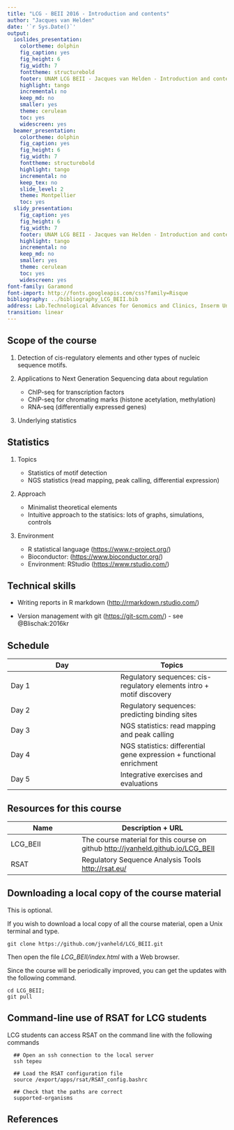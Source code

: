 ```yaml
---
title: "LCG - BEII 2016 - Introduction and contents"
author: "Jacques van Helden"
date: '`r Sys.Date()`'
output:
  ioslides_presentation:
    colortheme: dolphin
    fig_caption: yes
    fig_height: 6
    fig_width: 7
    fonttheme: structurebold
    footer: UNAM LCG BEII - Jacques van Helden - Introduction and contents
    highlight: tango
    incremental: no
    keep_md: no
    smaller: yes
    theme: cerulean
    toc: yes
    widescreen: yes
  beamer_presentation:
    colortheme: dolphin
    fig_caption: yes
    fig_height: 6
    fig_width: 7
    fonttheme: structurebold
    highlight: tango
    incremental: no
    keep_tex: no
    slide_level: 2
    theme: Montpellier
    toc: yes
  slidy_presentation:
    fig_caption: yes
    fig_height: 6
    fig_width: 7
    footer: UNAM LCG BEII - Jacques van Helden - Introduction and contents
    highlight: tango
    incremental: no
    keep_md: no
    smaller: yes
    theme: cerulean
    toc: yes
    widescreen: yes
font-family: Garamond
font-import: http://fonts.googleapis.com/css?family=Risque
bibliography: ../bibliography_LCG_BEII.bib
address: Lab.Technological Advances for Genomics and Clinics, Inserm Unit U1090
transition: linear
---
```



## Scope of the course


1. Detection of cis-regulatory elements and other types of nucleic sequence motifs.

2. Applications to Next Generation Sequencing data about regulation

    - ChIP-seq for transcription factors
    - ChIP-seq for chromating marks (histone acetylation, methylation)
    - RNA-seq (differentially expressed genes)
        
3. Underlying statistics


## Statistics

1. Topics

    - Statistics of motif detection
    - NGS statistics (read mapping, peak calling, differential expression)
      
2. Approach

    - Minimalist theoretical elements
    - Intuitive approach to the statisics: lots of graphs, simulations, controls

3. Environment

    - R statistical language (<https://www.r-project.org/>)
    - Bioconductor: (<https://www.bioconductor.org/>)
    - Environment: RStudio (<https://www.rstudio.com/>)

## Technical skills

- Writing reports in R markdown (<http://rmarkdown.rstudio.com/>)

- Version management with git (<https://git-scm.com/>)
      - see @Blischak:2016kr

## Schedule

| Day    | Topics |
|--------|--------|
| Day 1  | Regulatory sequences: cis-regulatory elements intro + motif discovery  |
| Day 2  | Regulatory sequences: predicting binding sites |
| Day 3  | NGS statistics: read mapping and peak calling |
| Day 4  | NGS statistics: differential gene expression + functional enrichment |
| Day 5  | Integrative exercises and evaluations |

## Resources for this course

| Name    | Description + URL |
|---------|-------------------|
| LCG_BEII | The course material for this course on github <http://jvanheld.github.io/LCG_BEII> |
| RSAT | Regulatory Sequence Analysis Tools <http://rsat.eu/> |

## Downloading a local copy of the course material

This is optional. 

If you wish to download a local copy of all the course material, open a Unix terminal and type.

```
git clone https://github.com/jvanheld/LCG_BEII.git
```

Then open the file *LCG_BEII/index.html* with a Web browser.


Since the course will be periodically improved, you can get the updates with the following command. 

```
cd LCG_BEII; 
git pull
```

## Command-line use of RSAT for LCG students

LCG students can access RSAT on the command line with the following commands

```
  ## Open an ssh connection to the local server
  ssh tepeu

  ## Load the RSAT configuration file
  source /export/apps/rsat/RSAT_config.bashrc

  ## Check that the paths are correct
  supported-organisms
```


## References
